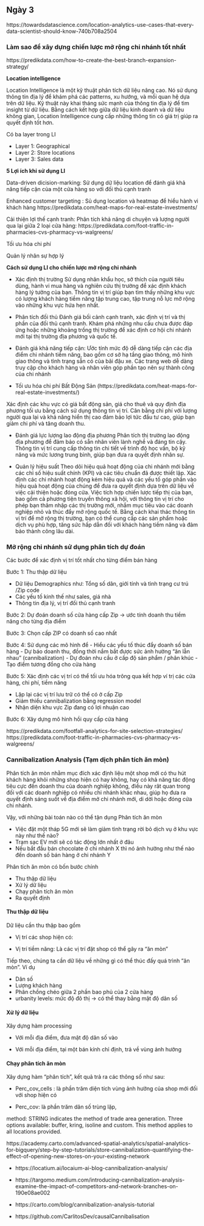 ## Ngày 3 {-}


https://towardsdatascience.com/location-analytics-use-cases-that-every-data-scientist-should-know-740b708a2504

### Làm sao để xây dựng chiến lược mở rộng chi nhánh tốt nhất {-}

https://predikdata.com/how-to-create-the-best-branch-expansion-strategy/

**Location intelligence**

Location Intelligence là một kỹ thuật phân tích dữ liệu nâng cao. Nó sử dụng thông tin địa lý để khám phá các patterns, xu hướng, và mối quan hệ dựa trên dữ liệu. Kỹ thuật này khai tháng sức mạnh của thông tin địa lý để tìm insight từ dữ liệu. Bằng cách kết hợp giữa dữ liệu kinh doanh và dữ liệu không gian, Location Intelligence cung cấp những thông tin có giá trị giúp ra quyết định tốt hơn.

Có ba layer trong LI

- Layer 1: Geographical
- Layer 2: Store locations
- Layer 3: Sales data

**5 Lợi ích khi sử dụng LI**

Data-driven dicision-marking: Sử dụng dữ liệu location để đánh giá khả năng tiếp cận của một cửa hàng so với đối thủ cạnh tranh


Enhanced customer targeting : Sủ dụng location và heatmap để hiểu hành vi khách hàng https://predikdata.com/heat-maps-for-real-estate-investments/

Cải thiện lợi thế cạnh tranh:  Phân tích khả năng di chuyện và lượng người qua lại giữa 2 loại cửa hàng: https://predikdata.com/foot-traffic-in-pharmacies-cvs-pharmacy-vs-walgreens/

Tối ưu hóa chi phí

Quản lý nhân sự hợp lý


**Cách sử dụng LI cho chiến lược mở rộng chi nhánh**

- Xác định thị trường 
Sử dụng nhân khẩu học, sở thích của người tiêu dùng, hành vi mua hàng và nghiên cứu thị trường để xác định khách hàng lý tưởng của bạn. Thông tin vị trí giúp bạn tìm thấy những khu vực có lượng khách hàng tiềm năng tập trung cao, tập trung nỗ lực mở rộng vào những khu vực hứa hẹn nhất.

- Phân tích đối thủ
Đánh giá bối cảnh cạnh tranh, xác định vị trí và thị phần của đối thủ cạnh tranh. Khám phá những nhu cầu chưa được đáp ứng hoặc những khoảng trống thị trường để xác định cơ hội chi nhánh mới tại thị trường địa phương và quốc tế.

- Đánh giá khả năng tiếp cận:
Ước tính mức độ dễ dàng tiếp cận các địa điểm chi nhánh tiềm năng, bao gồm cơ sở hạ tầng giao thông, mô hình giao thông và tình trạng sẵn có của bãi đậu xe. Các trang web dễ dàng truy cập cho khách hàng và nhân viên góp phần tạo nên sự thành công của chi nhánh

- Tối ưu hóa chi phí Bất Động Sản (https://predikdata.com/heat-maps-for-real-estate-investments/)

Xác định các khu vực có giá bất động sản, giá cho thuê và quy định địa phương tối ưu bằng cách sử dụng thông tin vị trí. Cân bằng chi phí với lượng người qua lại và khả năng hiển thị cao đảm bảo lợi tức đầu tư cao, giúp bạn giảm chi phí và tăng doanh thu.

- Đánh giá lực lượng lao động địa phương
Phân tích thị trường lao động địa phương để đảm bảo có sẵn nhân viên lành nghề và đáng tin cậy. Thông tin vị trí cung cấp thông tin chi tiết về trình độ học vấn, bộ kỹ năng và mức lương trung bình, giúp bạn đưa ra quyết định nhân sự.

- Quản lý hiệu suất
Theo dõi hiệu quả hoạt động của chi nhánh mới bằng các chỉ số hiệu suất chính (KPI) và các tiêu chuẩn đã được thiết lập. Xác định các chi nhánh hoạt động kém hiệu quả và các yếu tố góp phần vào hiệu quả hoạt động của chúng để đưa ra quyết định dựa trên dữ liệu về việc cải thiện hoặc đóng cửa. Việc tích hợp chiến lược tiếp thị của bạn, bao gồm cả phương tiện truyền thông xã hội, với thông tin vị trí cho phép bạn thâm nhập các thị trường mới, nhắm mục tiêu vào các doanh nghiệp nhỏ và thúc đẩy mở rộng quốc tế. Bằng cách khai thác thông tin vị trí để mở rộng thị trường, bạn có thể cung cấp các sản phẩm hoặc dịch vụ phù hợp, tăng sức hấp dẫn đối với khách hàng tiềm năng và đảm bảo thành công lâu dài.


### Mở rộng chi nhánh sử dụng phân tích dự đoán {-}

Các bước để xác định vị trí tốt nhất cho từng điểm bán hàng

Bước 1: Thu thập dữ liệu

- Dữ liệu Demographics như: Tổng số dân, giới tính và tình trạng cư trú /Zip code
- Các yếu tố kinh thế như sales, giá nhà
- Thông tin địa lý, vị trí đối thủ cạnh tranh

Bước 2: Dự đoán doanh số cửa hàng cấp Zip -> ước tính doanh thu tiềm năng cho từng địa điểm

Bước 3: Chọn cấp ZIP có doanh số cao nhất

Bước 4: Sử dụng các mô hình để
- Hiểu các yếu tố thúc đẩy doanh số bán hàng
- Dự báo doanh thu, đồng thời nắm bắt được sức ảnh hưởng "ăn lẫn nhau" (cannibalization)
- Dự đoán nhu cầu ở cấp độ sản phẩm / phân khúc
- Tạo điểm tương đồng cho cửa hàng

Bước 5: Xác định các vị trí có thể tối ưu hóa trông qua kết hợp ví trị các cửa hàng, chi phí, tiềm năng

- Lặp lại các vị trí lưu trữ có thể có ở cấp Zip
- Giảm thiểu cannibalization bằng regression model
- Nhận diện khu vực Zip đang có lợi nhuận cao

Bước 6: Xây dựng mô hình hồi quy cấp cửa hàng

https://predikdata.com/footfall-analytics-for-site-selection-strategies/
https://predikdata.com/foot-traffic-in-pharmacies-cvs-pharmacy-vs-walgreens/


### Cannibalization Analysis (Tạm dịch phân tích ăn mòn) {-}

Phân tích ăn mòn nhằm mục đích xác định liệu một shop mới có thu hút khách hàng khỏi những shop hiện có hay không, hay có khả năng tác động tiêu cực đến doanh thu của doanh nghiệp không, điều này rât quan trong đối với các doanh nghiệp có nhiều chi nhánh khác nhau, giúp họ đưa ra quyết định sáng suốt về địa điểm mở chi nhánh mới, di dời hoặc đóng cửa chi nhánh.

Vậy, với những bài toán nào có thể tận dụng Phân tích ăn mòn

- Việc đặt một tháp 5G mới sẽ làm giảm tình trạng rời bỏ dịch vụ ở khu vực này như thế nào?
- Trạm sạc EV mới sẽ có tác động lớn nhất ở đâu
- Nếu bắt đầu bán chocolate ở chi nhánh X thì nó ảnh hưởng như thế nào đến doanh số bán hàng ở chi nhánh Y


Phân tích ăn mòn có bốn bước chính

- Thu thập dữ liệu
- Xử lý dữ liệu
- Chạy phân tích ăn mòn
- Ra quyết định

#### Thu thập dữ liệu {-}

Dữ liệu cần thu thập bao gồm

- Vị trí các shop hiện có:

- Vị trí tiềm năng: Là các vị trí đặt shop có thể gây ra "ăn mòn"

Tiếp theo, chúng ta cần dữ liệu về những gì có thể thúc đấy quá trình "ăn mòn". Ví dụ

- Dân số
- Lượng khách hàng 
- Phân chồng chéo giữa 2 phần bao phủ của 2 cửa hàng
- urbanity levels: mức độ đô thị -> có thể thay bằng mật độ dân số


#### Xử lý dữ liệu

Xây dựng hàm processing

- Với mỗi địa điểm, đưa mật độ dân số vào

- Với mỗi địa điểm, tại một bán kính chỉ định, trả về vùng ảnh hưởng

#### Chạy phân tích ăn mòn

Xây dựng hàm "phân tích", kết quả trả ra các thông số như sau:

- Perc_cov_cells : là phần trăm diện tích vùng ảnh hưởng của shop mới đối với shop hiện có

- Perc_cov: là phần trăm dân số trùng lặp, 

method: STRING indicates the method of trade area generation. Three options available: buffer, kring, isoline and custom. This method applies to all locations provided.

https://academy.carto.com/advanced-spatial-analytics/spatial-analytics-for-bigquery/step-by-step-tutorials/store-cannibalization-quantifying-the-effect-of-opening-new-stores-on-your-existing-network


- https://locatium.ai/locaium-ai-blog-cannibalization-analysis/

- https://targomo.medium.com/introducing-cannibalization-analysis-examine-the-impact-of-competitors-and-network-branches-on-190e08ae002

- https://carto.com/blog/cannibalization-analysis-tutorial

- https://github.com/CarlitosDev/causalCannibalisation
